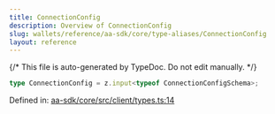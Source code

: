 ```yaml
---
title: ConnectionConfig
description: Overview of ConnectionConfig
slug: wallets/reference/aa-sdk/core/type-aliases/ConnectionConfig
layout: reference
---
```


{/* This file is auto-generated by TypeDoc. Do not edit manually. */}

```ts
type ConnectionConfig = z.input<typeof ConnectionConfigSchema>;
```

Defined in: [aa-sdk/core/src/client/types.ts:14](https://github.com/alchemyplatform/aa-sdk/blob/dc58c113ff1eeb06d4b3f76c505cbbaad47db8fc/aa-sdk/core/src/client/types.ts#L14)
